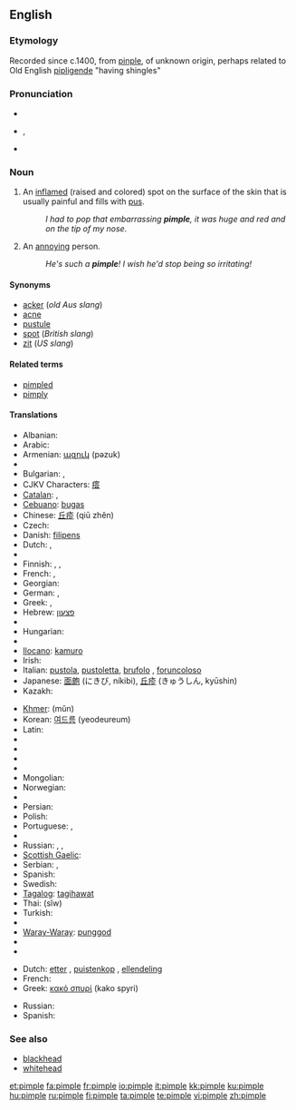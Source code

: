 ==English==

===Etymology===
Recorded since c.1400, from {{etyl|enm}} [[pinple]], of unknown origin, perhaps related to Old English [[pipligende]] "having shingles"

===Pronunciation===
* {{IPAchar|pĭm'p(ə)l}}
* {{IPA|/ˈpɪmp(ə)l/}}, {{SAMPA|/"pImp(@)l/}}
* {{audio|En-us-pimple.ogg|Audio (US)}}
*: {{rhymes|ɪmpəl}}

===Noun===
{{wikipedia}}
{{en-noun}}

# An [[inflame]]d (raised and colored) spot on the surface of the skin that is usually painful and fills with [[pus]].
#: ''I had to pop that embarrassing '''pimple''', it was huge and red and on the tip of my nose''.
# {{Slang}} An [[annoying]] person.
#: ''He's such a '''pimple'''! I wish he'd stop being so irritating!''

====Synonyms====
* [[acker]] (''old Aus slang'')
* [[acne]]
* [[pustule]]
* [[spot]] (''British slang'')
* [[zit]] (''US slang'')

====Related terms====
* [[pimpled]]
* [[pimply]]

====Translations====
{{trans-top|inflamed spot on the surface of the skin}}
* Albanian: {{t-|sq|puçërr|xs=Albanian}}
* Arabic: {{t-|ar|بثرة|f|alt=بَثْرَة|tr=báθra}}
* Armenian: [[պզուկ]] (pəzuk)
* {{trreq|Basque}}
* Bulgarian: {{t|bg|пъпка|f|tr=păpka}}, {{t|bg|пъпчица|f|tr=păpčica}}
* CJKV Characters: [[瘩]]
* [[Catalan]]: {{t-|ca|bua|f}},  {{t-|ca|buba|f}}
* [[Cebuano]]: [[bugas]]
* Chinese: [[丘疹]] (qiū zhěn)
* Czech: {{t-|cs|uher|m}}
* Danish: [[filipens]]
* Dutch: {{t+|nl|puist|f}}, {{t|nl|pukkel}}
* {{trreq|Esperanto}}
* Finnish: {{t-|fi|näppy}}, {{t+|fi|finni}},  {{t|fi|märkänäppylä}}
* French: {{t+|fr|bouton|m}}, {{t+|fr|pustule|f}}
* Georgian: {{t-|ka|მუწუკი|tr=muts‘uki|sc=Geor|xs=Georgian}}
* German: {{t+|de|Pickel|m}}, {{t|de|Oas|n}} {{italbrac|Bavaria}}
* Greek: {{t+|el|σπυρί|n|tr=spyri}}, {{t+|el|σπυράκι|n|tr=spyráki}}
* Hebrew: [[פצעון]]
* {{trreq|Hindi}}
* Hungarian: {{t+|hu|pattanás}}
* {{trreq|Icelandic}}
* [[Ilocano]]: [[kamuro]]
* Irish: {{t|ga|goirín|m|xs=Irish}}
* Italian: [[pustola]], [[pustoletta]], [[brufolo]] {{m}}, [[foruncoloso]] {{m}}
* Japanese: [[面皰]] (にきび, níkibi), [[丘疹]] (きゅうしん, kyūshin)
* Kazakh: {{t|kk|безеу|tr=bezew|sc=Cyrl|xs=Kazakh}}
{{trans-mid}}
* [[Khmer]]: {{Khmr|[[មុន]]}} (mŭn)
* Korean: [[여드름]] (yeodeureum)
* Latin: {{t-|la|pustula|f}}
* {{trreq|Latvian}}
* {{trreq|Lithuanian}}
* {{trreq|Maltese}}
* {{trreq|Maori}}
* Mongolian: {{t-|mn|батга|tr=batga|sc=Cyrl|xs=Mongolian}}
* Norwegian: {{t+|no|kvise|c}}
* {{trreq|Old English}}
* Persian: {{t+|fa|جوش|xs=Persian}}
* Polish: {{t|pl|pryszcz|m}}
* Portuguese: {{t|pt|borbulha|f}}, {{t+|pt|espinha|f}}
* {{trreq|Romanian}}
* Russian: {{t+|ru|угорь|m|tr=úgor’}}, {{t+|ru|прыщ|m|tr=prýšč}}, {{t+|ru|прыщик|m|tr=prýščik}}
* [[Scottish Gaelic]]: {{t-|gd|pluc|m|xs=Scottish Gaelic}}
* Serbian: {{t|sr|бубуљица|f|tr=[[bubuljica]]|sc=Cyrl}}, {{t-|sr|prišt|m}}
* Spanish: {{t-|es|espinilla|f}}
* Swedish: {{t+|sv|finne|c}}
* [[Tagalog]]: [[tagihawat]]
* Thai: {{Thai|[[สิว]]}} (sĭw)
* Turkish: {{t+|tr|sivilce}}
* {{trreq|Vietnamese}}
* [[Waray-Waray]]: [[punggod]]
* {{trreq|Welsh}}
* {{trreq|Yiddish}}
{{trans-bottom}}

{{trans-top|annoying person}}
* Dutch: [[etter]] {{m}}, [[puistenkop]] {{m}}, [[ellendeling]] {{m}}
* French: {{t+|fr|casse-couilles|m}}
* Greek: [[κακό σπυρί]] (kako spyri) {{n}}
{{trans-mid}}
* Russian: {{t+|ru|негодяй|m|tr=negodjáj}}
* Spanish: {{t+|es|pendejo|m}}
{{trans-bottom}}

===See also===
* [[blackhead]]
* [[whitehead]]

[[et:pimple]]
[[fa:pimple]]
[[fr:pimple]]
[[io:pimple]]
[[it:pimple]]
[[kk:pimple]]
[[ku:pimple]]
[[hu:pimple]]
[[ru:pimple]]
[[fi:pimple]]
[[ta:pimple]]
[[te:pimple]]
[[vi:pimple]]
[[zh:pimple]]